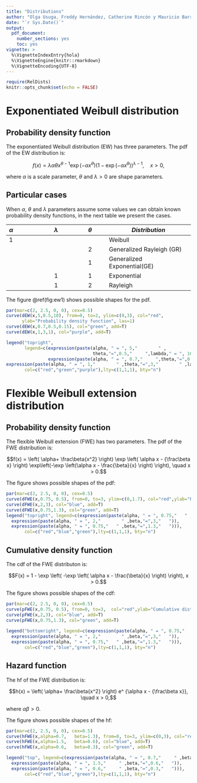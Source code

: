 ```yaml
---
title: "Distributions"
author: "Olga Usuga, Freddy Hernández, Catherine Rincón y Mauricio Barrientos"
date: "`r Sys.Date()`"
output: 
  pdf_document: 
    number_sections: yes
    toc: yes
vignette: >
  %\VignetteIndexEntry{hola}
  %\VignetteEngine{knitr::rmarkdown}
  %\VignetteEncoding{UTF-8}
---
```


```r
require(RelDists)
knitr::opts_chunk$set(echo = FALSE)
```

# Exponentiated Weibull distribution

## Probability density function 
The exponentiated Weibull distribution (EW) has three parameters. The pdf of the EW distribution is:

$$f(x)=\lambda \alpha \theta x^{\theta-1} \exp \left(-\alpha x^{\theta} \right)
      \left(1-\exp \left(-\alpha x^{\theta} \right) \right)^{\lambda-1}, \quad x>0,$$
      
where $\alpha$ is a scale parameter, $\theta$ and $\lambda> 0$ are shape parameters.

## Particular cases
When $\alpha$, $\theta$ and $\lambda$ parameters assume some values we can obtain known probability density functions, in the next table we present the cases.

|$\alpha$   |  $\lambda$  |   $\theta$  |     *Distribution*               |
|:----------|:----------: | :---------: |   ----------------------------   |
|1          |             |             |      Weibull                     | 
|           |             |        2    |      Generalized Rayleigh (GR)   |
|           |             |        1    |      Generalized Exponential(GE) |
|           |      1      |        1    |      Exponential                 |
|           |      1      |        2    |      Rayleigh                    |
            
The figure \@ref(fig:ew1) shows possible shapes for the pdf.

```r
par(mar=c(2, 2.5, 0, 0), cex=0.5)
curve(dEW(x,5,0.5,10), from=0, to=2, ylim=c(0,3), col="red",
      ylab="Probability density function", las=1)
curve(dEW(x,0.7,0.5,0.15), col="green", add=T)
curve(dEW(x,1,3,1), col="purple", add=T)

legend("topright",
       legend=c(expression(paste(alpha, " = ", 5,"        " ,
                                 theta,"=",0.5,"     ",lambda," = ", 10)),
                expression(paste(alpha, " = ", 0.7,"     ",theta,"=",0.5,"     ",lambda," = ", 0.15)),
expression(paste(alpha, " = ", 1,"        " ,theta,"=",3,"        " ,lambda," = ", 1))), 
       col=c("red","green","purple"),lty=c(1,1,1), bty="n")
```      





# Flexible Weibull extension distribution

## Probability density function
The flexible Weibull extension (FWE) has two parameters. The pdf of the FWE distribution is:

$$f(x) = \left( \alpha+ \frac\beta{x^2} \right) \exp \left( \alpha x - {\frac\beta x} \right) \exp\left(-\exp \left(\alpha x - \frac{\beta}{x} \right) \right), \quad x > 0.$$  

The figure shows possible shapes of the pdf: 

```r
par(mar=c(2, 2.5, 0, 0), cex=0.5)
curve(dFWE(x,0.75, 0.5), from=0, to=3, ylim=c(0,1.7), col="red",ylab="Probability density function", las=1)
curve(dFWE(x,2,3), col="blue", add=T)
curve(dFWE(x,0.75,1.3), col="green", add=T)
legend("topright", legend=c(expression(paste(alpha, " = ", 0.75,"   " ,beta,"=",0.5,"   " )),
  expression(paste(alpha, " = ", 2,"        " ,beta,"=",3,"   ")),
  expression(paste(alpha, " = ", 0.75,"   " ,beta,"=",1.3,"   "))), 
       col=c("red","blue","green"),lty=c(1,1,1), bty="n")
```

## Cumulative density function 
The cdf of the FWE distributon is:

$$F(x) = 1 - \exp \left( -\exp \left( \alpha x - \frac{\beta}{x} \right) \right), x > 0.$$

The figure shows possible shapes of the cdf: 

```r
par(mar=c(2, 2.5, 0, 0), cex=0.5)
curve(pFWE(x,0.75, 0.5), from=0, to=3,  col="red",ylab="Cumulative distribution function", las=1)
curve(pFWE(x,2,3), col="blue", add=T)
curve(pFWE(x,0.75,1.3), col="green", add=T)
 
legend("bottomright", legend=c(expression(paste(alpha, " = ", 0.75,"   " ,beta,"=",0.5,"   " )),
  expression(paste(alpha, " = ", 2,"        " ,beta,"=",3,"   ")),
  expression(paste(alpha, " = ", 0.75,"   " ,beta,"=",1.3,"   "))), 
       col=c("red","blue","green"),lty=c(1,1,1), bty="n")
```

## Hazard function
The hf of the FWE distribution is:

$$h(x) =  \left( \alpha+ \frac\beta{x^2} \right) e^ {\alpha x - {\frac\beta x}}, \quad x > 0,$$

where $\alpha\beta > 0$.

The figure shows possible shapes of the hf:

```r
par(mar=c(2, 2.5, 0, 0), cex=0.5)
curve(hFWE(x,alpha=0.7,   beta=1.3), from=0, to=3, ylim=c(0,3), col="red",ylab="Hazard function", las=1)
curve(hFWE(x,alpha=1.5,   beta=0.6), col="blue", add=T)
curve(hFWE(x,alpha=0.6,   beta=0.3), col="green", add=T)

legend("top", legend=c(expression(paste(alpha, " = ", 0.7,"     " ,beta,"=",1.3,"   " )),
  expression(paste(alpha, " = ", 1.5,"     " ,beta,"=",0.6,"   ")),
  expression(paste(alpha, " = ", 0.6,"     " ,beta,"=",0.3,"   "))), 
       col=c("red","blue","green"),lty=c(1,1,1), bty="n")
```

            